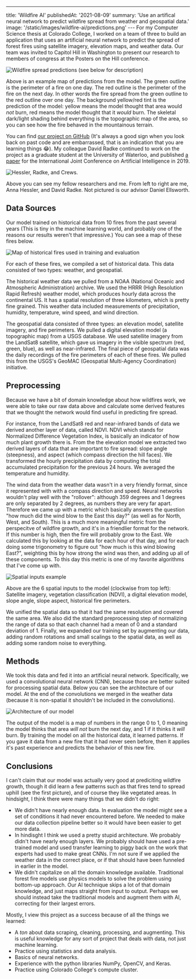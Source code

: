 ---

title: 'Wildfire AI'
publishedAt: '2021-08-09'
summary: 'Use an artifical neural network to predict wildfire spread from weather and geospatial data.'
image: '/static/images/wildfire-ai/predictions.png'
---​
For my Computer Science thesis at Colorado College, I worked on a team of three to build an application that uses an artificial neural network to predict the spread of forest fires using satellite imagery, elevation maps, and weather data. Our team was invited to Capitol Hill in Washington to present our research to members of congress at the Posters on the Hill conference.

![Wildfire spread predictions (see below for description)](/static/images/wildfire-ai/predictions.png)

Above is an example map of predictions from the model. The green outline is the perimeter of a fire on one day. The red outline is the perimeter of the fire on the next day. In other words the fire spread from the green outline to the red outline over one day. The background yellow/red tint is the prediction of the model: yellow means the model thought that area would _not_ burn, red means the model thought that it _would_ burn. The skeletal dark/light shading behind everything is the topographic map of the area, so you can see how the fire behaved in the mountainous terrain.

You can find [our project on GitHub](https://github.com/annahessler/mlthesis) (It's always a good sign when you look back on past code and are embarrassed, that is an indication that you are learning things 😂). My colleague David Radke continued to work on the project as a graduate student at the University of Waterloo, and published [a paper](https://www.ijcai.org/Proceedings/2019/0636.pdf) for the International Joint Conference on Artificial Intelligence in 2019.

![Hessler, Radke, and Crews.](/static/images/wildfire-ai/crews_hessler_radke.png)

Above you can see my fellow researchers and me. From left to right are me, Anna Hessler, and David Radke. Not pictured is our advisor Daniel Ellsworth.

## Data Sources

Our model trained on historical data from 10 fires from the past several years (This is tiny in the machine learning world, and probably one of the reasons our results weren't that impressive.) You can see a map of these fires below.

![Map of historical fires used in training and evaluation](/static/images/wildfire-ai/map.png)

For each of these fires, we compiled a set of historical data. This data consisted of two types: weather, and geospatial.

The historical weather data we pulled from a NOAA (National Oceanic and Atmospheric Administration) archive. We used the HRRR (High Resolution Rapid Refresh) weather model, which produces hourly data across the continental US. It has a spatial resolution of three kilometers, which is pretty fine grained. This weather data included measurements of precipitation, humidity, temperature, wind speed, and wind direction.

The geospatial data consisted of three types: an elevation model, satellite imagery, and fire perimeters. We pulled a digital elevation model (a topographic map) from a USGS database. We used satellite imagery from the LandSat8 satellite, which gave us imagery in the visible spectrum (red, green, blue), as well as near-infrared. The final piece of geospatial data was the daily recordings of the fire perimeters of each of these fires. We pulled this from the USGS's GeoMAC (Geospatial Multi-Agency Coordination) initiative.

## Preprocessing

Because we have a bit of domain knowledge about how wildfires work, we were able to take our raw data above and calculate some derived features that we thought the network would find useful in predicting fire spread.

For instance, from the LandSat8 red and near-infrared bands of data we derived another layer of data, called NDVI. NDVI which stands for Normalized Difference Vegetation Index, is basically an indicator of how much plant growth there is. From the the elevation model we extracted two derived layers of data that are important to fire spread: slope angle (steepness), and aspect (which compass direction the hill faces). We transformed the hourly precipitation data by computing the total accumulated precipitation for the previous 24 hours. We averaged the temperature and humidity.

The wind data from the weather data wasn't in a very friendly format, since it represented with with a compass direction and speed. Neural networks wouldn't play well with the "rollover": although 359 degrees and 1 degrees are only separated by 2 degrees, as numbers they are very far apart. Therefore we came up with a metric which basically answers the question "how much did the wind blow to the East this day?" (as well as for North, West, and South). This is a much more meaningful metric from the perspecitve of wildfire growth, and it's in a friendlier format for the network. If this number is high, then the fire will probably grow to the East. We calculated this by looking at the data for each hour of that day, and for each doing some trigonometry to figure out "how much is this wind blowing East?", weighting this by how strong the wind was then, and adding up all of these components. To this day this metric is one of my favorite algorithms that I've come up with.

![Spatial inputs example](/static/images/wildfire-ai/inputs.png)

Above are the 6 spatial inputs to the model (clockwise from top left): Satellite imagery, vegetation classification (NDVI), a digital elevation model, slope angle, slope aspect, historical fire perimeters.

We unified the spatial data so that it had the same resolution and covered the same area. We also did the standard preprocessing step of normalizing the range of data so that each channel had a mean of 0 and a standard deviation of 1. Finally, we expanded our training set by augmenting our data, adding random rotations and small scalings to the spatial data, as well as adding some random noise to everything.

## Methods

We took this data and fed it into an artificial neural network. Specifically, we used a convolutional neural network (CNN), because those are better suited for processing spatial data. Below you can see the architecture of our model. At the end of the convolutions we merged in the weather data (because it is non-spatial it shouldn't be included in the convolutions).

![Architecture of our model](/static/images/wildfire-ai/architecture.png)

The output of the model is a map of numbers in the range 0 to 1, 0 meaning the model thinks that area _will not_ burn the next day, and 1 if it thinks it _will_ burn. By training the model on all the historical data, it learned patterns. If you gave it data from a new fire that it had never seen before, then it applies it's past experience and predicts the behavior of this new fire.

## Conclusions

I can't claim that our model was actually very good at prediciting wildfire growth, though it did learn a few patterns such as that fires tend to spread uphill (see the first picture), and of course they like vegetated areas. In hindsight, I think there were many things that we didn't do right:

- We didn't have nearly enough data. In evaluation the model might see a set of conditions it had never encountered before. We needed to make our data collection pipeline better so it would have been easier to get more data.
- In hindisght I think we used a pretty stupid architecture. We probably didn't have nearly enough layers. We probably should have used a pre-trained model and used transfer learning to piggy back on the work that experts had used to make great CNNs. I'm not sure if we applied the weather data in the correct place, or if that should have been funneled in earlier in the model.
- We didn't capitalize on all the domain knowledge available. Traditional forest fire models use physics models to solve the problem using bottom-up approach. Our AI technique skips a lot of that domain knowledge, and just maps straight from input to output. Perhaps we should instead take the traditional models and augment them with AI, correcting for their largest errors.

Mostly, I view this project as a success because of all the things we learned:

- A _ton_ about data scraping, cleaning, processing, and augmenting. This is useful knowledge for any sort of project that deals with data, not just machine learning.
- Practice using statistics and data analysis.
- Basics of neural networks.
- Experience with the python libraries NumPy, OpenCV, and Keras.
- Practice using Colorado College's compute cluster.
